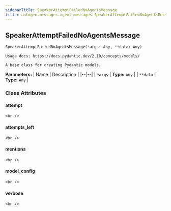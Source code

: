 ```yaml
---
sidebarTitle: SpeakerAttemptFailedNoAgentsMessage
title: autogen.messages.agent_messages.SpeakerAttemptFailedNoAgentsMessage
---
```

<h2 id="autogen.messages.agent_messages.SpeakerAttemptFailedNoAgentsMessage" class="doc doc-heading">
    <code class="doc-symbol doc-symbol-heading doc-symbol-class"></code>
    <span class="doc doc-object-name doc-class-name">SpeakerAttemptFailedNoAgentsMessage</span>
    <a href="#autogen.messages.agent_messages.SpeakerAttemptFailedNoAgentsMessage" class="headerlink" title="Permanent link"></a>
</h2>

```python
SpeakerAttemptFailedNoAgentsMessage(*args: Any, **data: Any)
```

    Usage docs: https://docs.pydantic.dev/2.10/concepts/models/
    
    A base class for creating Pydantic models.

<b>Parameters:</b>
| Name | Description |
|--|--|
| `*args` | **Type:** `Any` |
| `**data` | **Type:** `Any` |

### Class Attributes

<code class="doc-symbol doc-symbol-heading doc-symbol-attribute"></code>
#### attempt
<a href="#autogen.messages.agent_messages.SpeakerAttemptFailedNoAgentsMessage.attempt" class="headerlink" title="Permanent link"></a>

    <br />

<code class="doc-symbol doc-symbol-heading doc-symbol-attribute"></code>
#### attempts_left
<a href="#autogen.messages.agent_messages.SpeakerAttemptFailedNoAgentsMessage.attempts_left" class="headerlink" title="Permanent link"></a>

    <br />

<code class="doc-symbol doc-symbol-heading doc-symbol-attribute"></code>
#### mentions
<a href="#autogen.messages.agent_messages.SpeakerAttemptFailedNoAgentsMessage.mentions" class="headerlink" title="Permanent link"></a>

    <br />

<code class="doc-symbol doc-symbol-heading doc-symbol-attribute"></code>
#### model_config
<a href="#autogen.messages.agent_messages.SpeakerAttemptFailedNoAgentsMessage.model_config" class="headerlink" title="Permanent link"></a>

    <br />

<code class="doc-symbol doc-symbol-heading doc-symbol-attribute"></code>
#### verbose
<a href="#autogen.messages.agent_messages.SpeakerAttemptFailedNoAgentsMessage.verbose" class="headerlink" title="Permanent link"></a>

    <br />